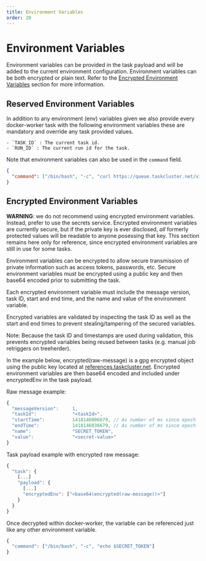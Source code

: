 ```yaml
---
title: Environment Variables
order: 20
---
```


# Environment Variables

Environment variables can be provided in the task payload and will be added to the
current environment configuration. Environment variables can be both encrypted or
plain text. Refer to the [Encrypted Environment Variables](#encrypted-environment-variables)
section for more information.

## Reserved Environment Variables

In addition to any environment (env) variables given we also provide every
docker-worker task with the following environment variables these are mandatory
and override any task provided values.

    - `TASK_ID` : The current task id.
    - `RUN_ID` : The current run id for the task.

Note that environment variables can also be used in the `command` field.

```json
{
  "command": ["/bin/bash", "-c", "curl https://queue.taskcluster.net/v1/task/$TASK_ID"]
}
```

## Encrypted Environment Variables

**WARNING**: we do not recommend using encrypted environment variables.
Instead, prefer to use the secrets service.  Encrypted environment variables
are currently secure, but if the private key is ever disclosed, *all* formerly
protected values will be readable to anyone posessing that key.  This section
remains here only for reference, since encrypted environment variables are
still in use for some tasks.

Environment variables can be encrypted to allow secure transmission of private information
such as access tokens, passwords, etc. Secure environment variables must be encrypted
using a public key and then base64 encoded prior to submitting the task.

Each encrypted environment variable must include the message version, task ID,
start and end time, and the name and value of the environment variable.

Encrypted variables are validated by inspecting the task ID as well as the start
and end times to prevent stealing/tampering of the secured variables.

Note: Because the task ID and timestamps are used during validation, this prevents
encrypted variables being reused between tasks (e.g. manual job retriggers on treeherder).

In the example below, encrypted(raw-message) is a gpg encrypted object using the
public key located at [references.taskcluster.net](http://references.taskcluster.net/docker-worker/v1/docker-worker-pub.pem).
Encrypted environment variables are then base64 encoded and included under encryptedEnv in the task payload.

Raw message example:

```js
{
  "messageVersion":     1,
  "taskId":             "<taskId>",
  "startTime":          1418146006679, // As number of ms since epoch
  "endTime":            1418146036679, // As number of ms since epoch
  "name":               "SECRET_TOKEN",
  "value":              "<secret-value>"
}
```

Task payload example with encrypted raw message:

```js
{
  "task": {
    [...]
    "payload": {
      [...]
      "encryptedEnv": ["<base64(encrypted(raw-message))>"]
    }
  }
}
```

Once decrypted within docker-worker, the variable can be referenced just like any other environment variable.

```js
{
  "command": ["/bin/bash", "-c", "echo $SECRET_TOKEN"]
}
```
